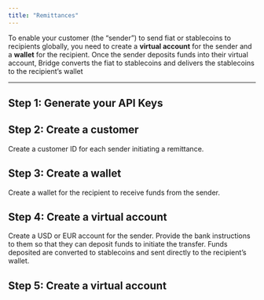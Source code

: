 ```yaml
---
title: "Remittances"
---
```


To enable your customer (the “sender”) to send fiat or stablecoins to recipients globally, you need to create a **virtual account** for the sender and a **wallet** for the recipient. Once the sender deposits funds into their virtual account, Bridge converts the fiat to stablecoins and delivers the stablecoins to the recipient’s wallet

---


## Step 1: Generate your API Keys

<GenerateApiKeys />

## Step 2: Create a customer

Create a customer ID for each sender initiating a remittance.

<CreateACustomer />

## Step 3: Create a wallet

Create a wallet for the recipient to receive funds from the sender.

<CreateAWallet />

## Step 4: Create a virtual account

Create a USD or EUR account for the sender. Provide the bank instructions to them so that they can deposit funds to initiate the transfer. Funds deposited are converted to stablecoins and sent directly to the recipient’s wallet.

<CreateAVirtualAccount />

## Step 5: Create a virtual account

<ExploreCards />